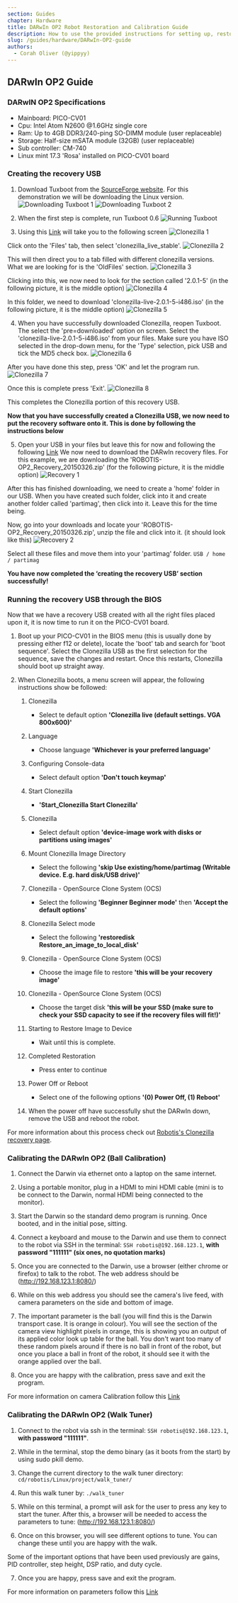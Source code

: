 ```yaml
---
section: Guides
chapter: Hardware
title: DARwIn OP2 Robot Restoration and Calibration Guide
description: How to use the provided instructions for setting up, restoring, and calibrating the DARwIn OP2 robot system.
slug: /guides/hardware/DARwIn-OP2-guide
authors: 
  - Corah Oliver (@yippyy)
---
```


## DARwIn OP2 Guide

### DARwIN OP2 Specifications

  - Mainboard: PICO-CV01
  - Cpu: Intel Atom N2600 @1.6GHz single core
  - Ram: Up to 4GB DDR3/240-ping SO-DIMM module (user replaceable)
  - Storage: Half-size mSATA module (32GB) (user replaceable)
  - Sub controller: CM-740
  - Linux mint 17.3 'Rosa' installed on PICO-CV01 board 

### Creating the recovery USB

1. Download Tuxboot from the [SourceForge website](https://sourceforge.net/projects/tuxboot/files/0.6/). For this demonstration we will be downloading the Linux version.
![Downloading Tuxboot 1](./images/DARwIn_OP2_guide/Tuxboot1.jpg)
![Downloading Tuxboot 2](./images/DARwIn_OP2_guide/Tuxboot2.jpg)

2. When the first step is complete, run Tuxboot 0.6
![Running Tuxboot](https://emanual.robotis.com/assets/images/platform/op/op_039.jpg 'Photo from Robotis')

3. Using this [Link](https://sourceforge.net/projects/clonezilla/) will take you to the following screen
![Clonezilla 1](./images/DARwIn_OP2_guide/Tuxboot4.jpg)

Click onto the 'Files' tab, then select 'clonezilla_live_stable'.
![Clonezilla 2](./images/DARwIn_OP2_guide/Tuxboot8.jpg)

This will then direct you to a tab filled with different clonezilla versions. What we are looking for is the 'OldFiles' section.
![Clonezilla 3](./images/DARwIn_OP2_guide/Tuxboot5.jpg)

Clicking into this, we now need to look for the section called '2.0.1-5' (in the following picture, it is the middle option)
![Clonezilla 4](./images/DARwIn_OP2_guide/Tuxboot6.jpg)

In this folder, we need to download 'clonezilla-live-2.0.1-5-i486.iso' (in the following picture, it is the middle option)
![Clonezilla 5](./images/DARwIn_OP2_guide/Tuxboot7.jpg)

4. When you have successfully downloaded Clonezilla, reopen Tuxboot. The select the 'pre=downloaded' option on screen.
Select the 'clonezilla-live-2.0.1-5-i486.iso' from your files. Make sure you have ISO selected in the drop-down menu, for the 'Type' selection, pick USB and tick the MD5 check box.
![Clonezilla 6](https://emanual.robotis.com/assets/images/platform/op/op_041.jpg 'Photo from Robotis')

After you have done this step, press 'OK' and let the program run.
![Clonezilla 7](https://emanual.robotis.com/assets/images/platform/op/op_043.jpg 'Photo from Robotis')

Once this is complete press 'Exit'.
![Clonezilla 8](https://emanual.robotis.com/assets/images/platform/op/op_044.jpg 'Photo from Robotis')

This completes the Clonezilla portion of this recovery USB.

**Now that you have successfully created a Clonezilla USB, we now need to put the recovery software onto it. This is done by following the instructions below**

5. Open your USB in your files but leave this for now and following the following [Link](https://sourceforge.net/projects/darwinop/files/Software/Main%20Controller/Recovery%20USB/)
We now need to download the DARwIn recovery files. For this example, we are downloading the 'ROBOTIS-OP2_Recovery_20150326.zip'
(for the following picture, it is the middle option)
![Recovery 1](./images/DARwIn_OP2_guide/Recovery1.jpg)

After this has finished downloading, we need to create a 'home' folder in our USB. When you have created such folder, click into it and create another folder called 'partimag', then click into it.
Leave this for the time being.

Now, go into your downloads and locate your 'ROBOTIS-OP2_Recovery_20150326.zip', unzip the file and click into it.
(it should look like this)
![Recovery 2](./images/DARwIn_OP2_guide/Recovery2.jpg)

Select all these files and move them into your 'partimag' folder.
`USB / home / partimag`

**You have now completed the ‘creating the recovery USB’ section successfully!**

### Running the recovery USB through the BIOS 

Now that we have a recovery USB created with all the right files placed upon it, it is now time to run it on the PICO-CV01 board.

1. Boot up your PICO-CV01 in the BIOS menu (this is usually done by pressing either f12 or delete), locate the 'boot' tab and search for 'boot sequence'.
Select the Clonezilla USB as the first selection for the sequence, save the changes and restart.
Once this restarts, Clonezilla should boot up straight away.

2. When Clonezilla boots, a menu screen will appear, the following instructions show be followed:
      1. Clonezilla
          - Select te default option **'Clonezilla live (default settings. VGA 800x600)'**

      2. Language
          - Choose language **'Whichever is your preferred language'**
      
      3. Configuring Console-data
          - Select default option **'Don't touch keymap'**

      4. Start Clonezilla
          - **'Start_Clonezilla Start Clonezilla'**

      5. Clonezilla
          - Select default option **'device-image work with disks or partitions using images'**
      
      6. Mount Clonezilla Image Directory 
          - Select the following **'skip Use existing/home/partimag (Writable device. E.g. hard disk/USB drive)'**

      7. Clonezilla - OpenSource Clone System (OCS)
          - Select the following **'Beginner Beginner mode'** then **'Accept the default options'**

      8. Clonezilla Select mode
          - Select the following **'restoredisk Restore_an_image_to_local_disk'**

      9. Clonezilla - OpenSource Clone System (OCS)
          - Choose the image file to restore **'this will be your recovery image'**
      
      10. Clonezilla - OpenSource Clone System (OCS)
          - Choose the target disk **'this will be your SSD (make sure to check your SSD capacity to see if the recovery files will fit!)'** 

      11. Starting to Restore Image to Device
          - Wait until this is complete.

      12. Completed Restoration
          - Press enter to continue

      13. Power Off or Reboot
          - Select one of the following options **'(0) Power Off, (1) Reboot'**

      14. When the power off have successfully shut the DARwIn down, remove the USB and reboot the robot.
  
For more information about this process check out [Robotis's Clonezilla recovery page](https://emanual.robotis.com/docs/en/platform/op/maintenance/).

### Calibrating the DARwIn OP2 (Ball Calibration)

1. Connect the Darwin via ethernet onto a laptop on the same internet.

2. Using a portable monitor, plug in a HDMI to mini HDMI cable (mini is to be connect to the Darwin, normal HDMI being connected to the monitor).

3. Start the Darwin so the standard demo program is running. Once booted, and in the initial pose, sitting.

4. Connect a keyboard and mouse to the Darwin and use them to connect to the robot via SSH in the terminal: `SSH robotis@192.168.123.1`, **with password "111111" (six ones, no quotation marks)**

5. Once you are connected to the Darwin, use a browser (either chrome or firefox) to talk to the robot. The web address should be (http://192.168.123.1:8080/)

6. While on this web address you should see the camera's live feed, with camera parameters on the side and bottom of image.

7. The important parameter is the ball (you will find this is the Darwin transport case. It is orange in colour).
You will see the section of the camera view highlight pixels in orange, this is showing you an output of its applied color look up table for the ball. You don't want too many of these random 
pixels around if there is no ball in front of the robot, but once you place a ball in front of the robot, it should see it with the orange applied over the ball.

8. Once you are happy with the calibration, press save and exit the program. 

For more information on camera Calibration follow this [Link](https://emanual.robotis.com/docs/en/platform/op2/getting_started/#camera-calibration)

### Calibrating the DARwIn OP2 (Walk Tuner)

1. Connect to the robot via ssh in the terminal: `SSH robotis@192.168.123.1`, **with password "111111"**.

2. While in the terminal, stop the demo binary (as it boots from the start) by using sudo pkill demo.

3. Change the current directory to the walk tuner directory: `cd/robotis/Linux/project/walk_tuner/`

4. Run this walk tuner by: `./walk_tuner`

5. While on this terminal, a prompt will ask for the user to press any key to start the tuner. After this, a browser will be needed to access the parameters to tune: (http://192.168.123.1:8080/)

6. Once on this browser, you will see different options to tune. You can change these until you are happy with the walk.
<Alert> 
  Some of the important options that have been used previously are gains, PID controller, step height, DSP ratio, and duty cycle.
</Alert>

7. Once you are happy, press save and exit the program.

For more information on parameters follow this [Link](https://emanual.robotis.com/docs/en/platform/op/development/)
